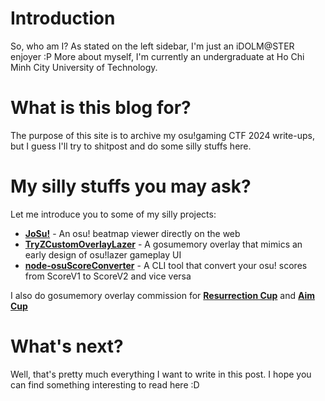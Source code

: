 # Introduction
So, who am I? As stated on the left sidebar, I'm just an iDOLM@STER enjoyer :P More about myself, I'm currently an undergraduate at Ho Chi Minh City University of Technology.

# What is this blog for?
The purpose of this site is to archive my osu!gaming CTF 2024 write-ups, but I guess I'll try to shitpost and do some silly stuffs here.

# My silly stuffs you may ask?
Let me introduce you to some of my silly projects:
- [**JoSu!**](https://preview.tryz.id.vn) - An osu! beatmap viewer directly on the web
- [**TryZCustomOverlayLazer**](https://github.com/FukutoTojido/TryZCustomOverlayLazer) - A gosumemory overlay that mimics an early design of osu!lazer gameplay UI
- [**node-osuScoreConverter**](https://github.com/FukutoTojido/node-osuScoreConverter) - A CLI tool that convert your osu! scores from ScoreV1 to ScoreV2 and vice versa

I also do gosumemory overlay commission for [**Resurrection Cup**](https://rescup.xyz/) and [**Aim Cup**](https://twitter.com/aim_cup)

# What's next?
Well, that's pretty much everything I want to write in this post. I hope you can find something interesting to read here :D
